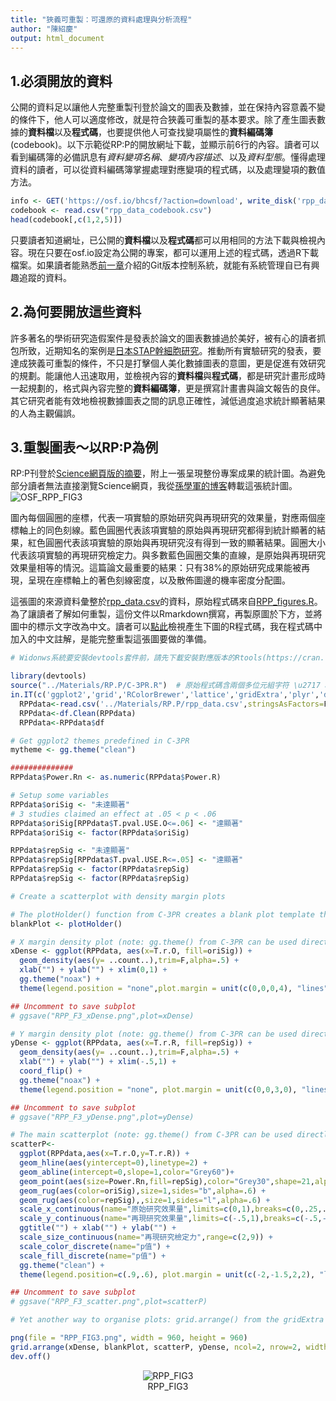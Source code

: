 ```yaml
---
title: "狹義可重製：可還原的資料處理與分析流程"
author: "陳紹慶"
output: html_document
---
```


## 1.必須開放的資料  
公開的資料足以讓他人完整重製刊登於論文的圖表及數據，並在保持內容意義不變的條件下，他人可以適度修改，就是符合狹義可重製的基本要求。除了產生圖表數據的**資料檔**以及**程式碼**，也要提供他人可查找變項屬性的**資料編碼簿**(codebook)。以下示範從RP:P的開放網址下載，並顯示前6行的內容。讀者可以看到編碼簿的必備訊息有*資料變項名稱*、*變項內容描述*、以及*資料型態*。懂得處理資料的讀者，可以從資料編碼簿掌握處理對應變項的程式碼，以及處理變項的數值方法。  

```r
info <- GET('https://osf.io/bhcsf/?action=download', write_disk('rpp_data_codebook.csv', overwrite = TRUE))
codebook <- read.csv("rpp_data_codebook.csv")
head(codebook[,c(1,2,5)])
```

只要讀者知道網址，已公開的**資料檔**以及**程式碼**都可以用相同的方法下載與檢視內容。現在只要在osf.io設定為公開的專案，都可以運用上述的程式碼，透過R下載檔案。如果讀者能熟悉[前一章](../2_init/Git.html)介紹的Git版本控制系統，就能有系統管理自已有興趣追蹤的資料。

## 2.為何要開放這些資料  

許多著名的學術研究造假案件是發表於論文的圖表數據過於美好，被有心的讀者抓包所致，近期知名的案例是[日本STAP幹細胞研究][1]。推動所有實驗研究的發表，要達成狹義可重製的條件，不只是打擊個人美化數據圖表的意圖，更是促進有效研究的規劃。能讓他人迅速取用，並檢視內容的**資料檔**與**程式碼**，都是研究計畫形成時一起規劃的，格式與內容完整的**資料編碼簿**，更是撰寫計畫書與論文報告的良伴。其它研究者能有效地檢視數據圖表之間的訊息正確性，減低過度追求統計顯著結果的人為主觀偏誤。  

## 3.重製圖表～以RP:P為例  

RP:P刊登於[Science網頁版的摘要][2]，附上一張呈現整份專案成果的統計圖。為避免部分讀者無法直接瀏覽Science網頁，我從[孫學軍的博客](http://blog.sciencenet.cn/blog-41174-916523.html)轉載這張統計圖。  
![OSF_RPP_FIG3](http://image.sciencenet.cn/album/201508/28/070057qr779404q11r50lo.jpg)

圖內每個圓圈的座標，代表一項實驗的原始研究與再現研究的效果量，對應兩個座標軸上的同色刻線。藍色圓圈代表該項實驗的原始與再現研究都得到統計顯著的結果，紅色圓圈代表該項實驗的原始與再現研究沒有得到一致的顯著結果。圓圈大小代表該項實驗的再現研究檢定力。與多數藍色圓圈交集的直線，是原始與再現研究效果量相等的情況。這篇論文最重要的結果：只有38%的原始研究成果能被再現，呈現在座標軸上的著色刻線密度，以及散佈圖邊的機率密度分配圖。

這張圖的來源資料彙整於[rpp_data.csv](https://osf.io/fgjvw/)的資料，原始程式碼來自[RPP_figures.R](https://osf.io/tfbe8/)。為了讓讀者了解如何重製，這份文件以Rmarkdown撰寫，再製原圖於下方，並將圖中的標示文字改為中文。讀者可以[點此](01.Rmd)檢視產生下圖的R程式碼，我在程式碼中加入的中文註解，是能完整重製這張圖要做的準備。

```r
# Widonws系統要安裝devtools套件前，請先下載安裝對應版本的Rtools(https://cran.r-project.org/bin/windows/Rtools/)。例如安裝的R版本是3.1.3，要安裝Rtools32.exe；安裝的R版本是3.2.2，要安裝Rtools33.exe。

library(devtools)
source("../Materials/RP.P/C-3PR.R")  # 原始程式碼含兩個多位元組字符 \u2717 and \u03C1 ,此版本已置換為unicode
in.IT(c('ggplot2','grid','RColorBrewer','lattice','gridExtra','plyr','dplyr','httr'))  # 增加grid套件，確保ggplot繪圖正常
  RPPdata<-read.csv('../Materials/RP.P/rpp_data.csv',stringsAsFactors=F )  # 原始資料檔的欄位(BF,94)有多位元組字符，讀取後造成資料欄位錯置，此下載版已修正
  RPPdata<-df.Clean(RPPdata)
  RPPdata<-RPPdata$df

# Get ggplot2 themes predefined in C-3PR
mytheme <- gg.theme("clean")

##############
RPPdata$Power.Rn <- as.numeric(RPPdata$Power.R)

# Setup some variables
RPPdata$oriSig <- "未達顯著"
# 3 studies claimed an effect at .05 < p < .06
RPPdata$oriSig[RPPdata$T.pval.USE.O<=.06] <- "達顯著"
RPPdata$oriSig <- factor(RPPdata$oriSig)

RPPdata$repSig <- "未達顯著"
RPPdata$repSig[RPPdata$T.pval.USE.R<=.05] <- "達顯著"
RPPdata$repSig <- factor(RPPdata$repSig)
RPPdata$repSig <- factor(RPPdata$repSig)

# Create a scatterplot with density margin plots

# The plotHolder() function from C-3PR creates a blank plot template that will hold the figures
blankPlot <- plotHolder()

# X margin density plot (note: gg.theme() from C-3PR can be used directly in a ggplot2() call)
xDense <- ggplot(RPPdata, aes(x=T.r.O, fill=oriSig)) + 
  geom_density(aes(y= ..count..),trim=F,alpha=.5) + 
  xlab("") + ylab("") + xlim(0,1) +
  gg.theme("noax") + 
  theme(legend.position = "none",plot.margin = unit(c(0,0,0,4), "lines"))

## Uncomment to save subplot
# ggsave("RPP_F3_xDense.png",plot=xDense)

# Y margin density plot (note: gg.theme() from C-3PR can be used directly in a ggplot2() call)
yDense <- ggplot(RPPdata, aes(x=T.r.R, fill=repSig)) + 
  geom_density(aes(y= ..count..),trim=F,alpha=.5) + 
  xlab("") + ylab("") + xlim(-.5,1) + 
  coord_flip() + 
  gg.theme("noax") + 
  theme(legend.position = "none", plot.margin = unit(c(0,0,3,0), "lines")) 

## Uncomment to save subplot
# ggsave("RPP_F3_yDense.png",plot=yDense)

# The main scatterplot (note: gg.theme() from C-3PR can be used directly in a ggplot2() call)
scatterP<-
  ggplot(RPPdata,aes(x=T.r.O,y=T.r.R)) +  
  geom_hline(aes(yintercept=0),linetype=2) +
  geom_abline(intercept=0,slope=1,color="Grey60")+
  geom_point(aes(size=Power.Rn,fill=repSig),color="Grey30",shape=21,alpha=.8) + 
  geom_rug(aes(color=oriSig),size=1,sides="b",alpha=.6) + 
  geom_rug(aes(color=repSig),,size=1,sides="l",alpha=.6) + 
  scale_x_continuous(name="原始研究效果量",limits=c(0,1),breaks=c(0,.25,.5,.75,1)) + 
  scale_y_continuous(name="再現研究效果量",limits=c(-.5,1),breaks=c(-.5,-.25,0,.25,.5,.75,1)) + 
  ggtitle("") + xlab("") + ylab("") + 
  scale_size_continuous(name="再現研究檢定力",range=c(2,9)) + 
  scale_color_discrete(name="p值") +
  scale_fill_discrete(name="p值") +
  gg.theme("clean") + 
  theme(legend.position=c(.9,.6), plot.margin = unit(c(-2,-1.5,2,2), "lines")) 

## Uncomment to save subplot
# ggsave("RPP_F3_scatter.png",plot=scatterP)

# Yet another way to organise plots: grid.arrange() from the gridExtra package.

png(file = "RPP_FIG3.png", width = 960, height = 960)
grid.arrange(xDense, blankPlot, scatterP, yDense, ncol=2, nrow=2, widths=c(4, 1.3), heights=c(1.3, 4))
dev.off()
```
<center>![RPP_FIG3](RPP_FIG3.png)</center>


[1]: https://zh.wikipedia.org/wiki/%E5%88%BA%E6%BF%80%E8%A7%B8%E7%99%BC%E6%80%A7%E5%A4%9A%E8%83%BD%E6%80%A7%E7%8D%B2%E5%BE%97%E7%B4%B0%E8%83%9E  "STAP"

[2]: https://www.sciencemag.org/content/349/6251/aac4716.abstract  "Estimating the reproducibility of psychological science"